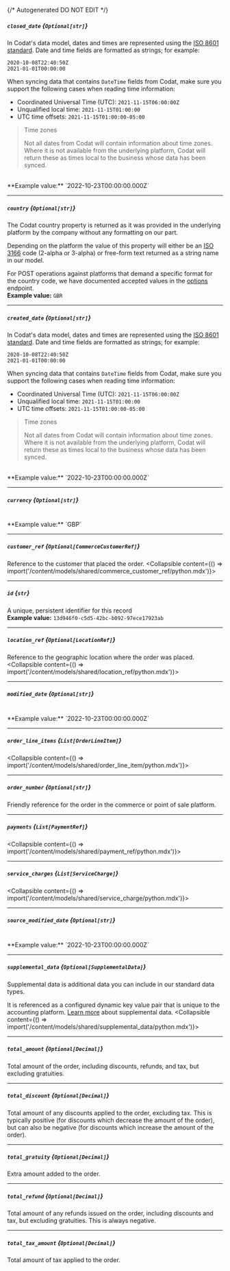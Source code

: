 {/* Autogenerated DO NOT EDIT  */}

##### `closed_date` *{`Optional[str]`}*
In Codat's data model, dates and times are represented using the <a class="external" href="https://en.wikipedia.org/wiki/ISO_8601" target="_blank">ISO 8601 standard</a>. Date and time fields are formatted as strings; for example:

```
2020-10-08T22:40:50Z
2021-01-01T00:00:00
```



When syncing data that contains `DateTime` fields from Codat, make sure you support the following cases when reading time information:

- Coordinated Universal Time (UTC): `2021-11-15T06:00:00Z`
- Unqualified local time: `2021-11-15T01:00:00`
- UTC time offsets: `2021-11-15T01:00:00-05:00`

> Time zones
> 
> Not all dates from Codat will contain information about time zones.  
> Where it is not available from the underlying platform, Codat will return these as times local to the business whose data has been synced.
<br/>
**Example value:** `2022-10-23T00:00:00.000Z`

---
##### `country` *{`Optional[str]`}*
The Codat country property is returned as it was provided in the underlying platform by the company without any formatting on our part.

Depending on the platform the value of this property will either be an <a href="https://en.wikipedia.org/wiki/List_of_ISO_3166_country_codes" target="_blank">ISO 3166</a> code (2-alpha or 3-alpha) or free-form text returned as a string name in our model. 

For POST operations against platforms that demand a specific format for the country code, we have documented accepted values in the [options](https://docs.codat.io/codat-api#/operations/get-companies-companyId-connections-connectionId-push) endpoint.
<br/>
**Example value:** `GBR`

---
##### `created_date` *{`Optional[str]`}*
In Codat's data model, dates and times are represented using the <a class="external" href="https://en.wikipedia.org/wiki/ISO_8601" target="_blank">ISO 8601 standard</a>. Date and time fields are formatted as strings; for example:

```
2020-10-08T22:40:50Z
2021-01-01T00:00:00
```



When syncing data that contains `DateTime` fields from Codat, make sure you support the following cases when reading time information:

- Coordinated Universal Time (UTC): `2021-11-15T06:00:00Z`
- Unqualified local time: `2021-11-15T01:00:00`
- UTC time offsets: `2021-11-15T01:00:00-05:00`

> Time zones
> 
> Not all dates from Codat will contain information about time zones.  
> Where it is not available from the underlying platform, Codat will return these as times local to the business whose data has been synced.
<br/>
**Example value:** `2022-10-23T00:00:00.000Z`

---
##### `currency` *{`Optional[str]`}*
<br/>
**Example value:** `GBP`

---
##### `customer_ref` *{`Optional[CommerceCustomerRef]`}*
Reference to the customer that placed the order.
<Collapsible content={() => import('/content/models/shared/commerce_customer_ref/python.mdx')}>
</Collapsible>

---
##### `id` *{`str`}*
A unique, persistent identifier for this record
<br/>
**Example value:** `13d946f0-c5d5-42bc-b092-97ece17923ab`

---
##### `location_ref` *{`Optional[LocationRef]`}*
Reference to the geographic location where the order was placed.
<Collapsible content={() => import('/content/models/shared/location_ref/python.mdx')}>
</Collapsible>

---
##### `modified_date` *{`Optional[str]`}*
<br/>
**Example value:** `2022-10-23T00:00:00.000Z`

---
##### `order_line_items` *{`List[OrderLineItem]`}*
<Collapsible content={() => import('/content/models/shared/order_line_item/python.mdx')}>
</Collapsible>

---
##### `order_number` *{`Optional[str]`}*
Friendly reference for the order in the commerce or point of sale platform.

---
##### `payments` *{`List[PaymentRef]`}*
<Collapsible content={() => import('/content/models/shared/payment_ref/python.mdx')}>
</Collapsible>

---
##### `service_charges` *{`List[ServiceCharge]`}*
<Collapsible content={() => import('/content/models/shared/service_charge/python.mdx')}>
</Collapsible>

---
##### `source_modified_date` *{`Optional[str]`}*
<br/>
**Example value:** `2022-10-23T00:00:00.000Z`

---
##### `supplemental_data` *{`Optional[SupplementalData]`}*
Supplemental data is additional data you can include in our standard data types. 

It is referenced as a configured dynamic key value pair that is unique to the accounting platform. [Learn more](https://docs.codat.io/using-the-api/supplemental-data/overview) about supplemental data.
<Collapsible content={() => import('/content/models/shared/supplemental_data/python.mdx')}>
</Collapsible>

---
##### `total_amount` *{`Optional[Decimal]`}*
Total amount of the order, including discounts, refunds, and tax, but excluding gratuities.

---
##### `total_discount` *{`Optional[Decimal]`}*
Total amount of any discounts applied to the order, excluding tax. This is typically positive (for discounts which decrease the amount of the order), but can also be negative (for discounts which increase the amount of the order).

---
##### `total_gratuity` *{`Optional[Decimal]`}*
Extra amount added to the order.

---
##### `total_refund` *{`Optional[Decimal]`}*
Total amount of any refunds issued on the order, including discounts and tax, but excluding gratuities. This is always negative.

---
##### `total_tax_amount` *{`Optional[Decimal]`}*
Total amount of tax applied to the order.

